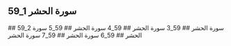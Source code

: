 ## 59_1 سورة الحشر
<YouTube videoId='5hb3_8byPd8' opts={opts} />
## 59_2 سورة الحشر
<YouTube videoId='rN63XJ9N-a0' opts={opts} />
## 59_3 سورة الحشر
<YouTube videoId='aFNtS3mXvjI' opts={opts} />
## 59_4 سورة الحشر
<YouTube videoId='Z71pyF9Heew' opts={opts} />
## 59_5 سورة الحشر
<YouTube videoId='pd3ciu1955A' opts={opts} />
## 59_6 سورة الحشر
<YouTube videoId='nelae5XDi-0' opts={opts} />
## 59_7 سورة الحشر
<YouTube videoId='Rk5HxbZVBlo' opts={opts} />
